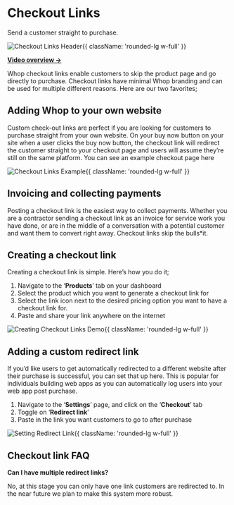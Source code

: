 
<HeroPattern />

<div className='lead'>

# Checkout Links

Send a customer straight to purchase. 

![Checkout Links Header](https://i.imgur.com/w2tkGiC.png){{ className: 'rounded-lg w-full' }}

**[Video overview →](https://www.loom.com/share/4364e9961c3e44fa9a1a26b6681f0e28)** 

Whop checkout links enable customers to skip the product page and go directly to purchase. Checkout links have minimal Whop branding and can be used for multiple different reasons. Here are our two favorites;

## Adding Whop to your own website

Custom check-out links are perfect if you are looking for customers to purchase straight from your own website. On your buy now button on your site when a user clicks the buy now button, the checkout link will redirect the customer straight to your checkout page and users will assume they’re still on the same platform. You can see an example checkout page here

![Checkout Links Example](https://i.imgur.com/bU5dU2q.gif){{ className: 'rounded-lg w-full' }}

## Invoicing and collecting payments

Posting a checkout link is the easiest way to collect payments. Whether you are a contractor sending a checkout link as an invoice for service work you have done, or are in the middle of a conversation with a potential customer and want them to convert right away. Checkout links skip the bulls*it. 

## Creating a checkout link

Creating a checkout link is simple. Here’s how you do it;

1. Navigate to the ‘**Products**’ tab on your dashboard
2. Select the product which you want to generate a checkout link for
3. Select the link icon next to the desired pricing option you want to have a checkout link for.
4. Paste and share your link anywhere on the internet

![Creating Checkout Links Demo](https://i.imgur.com/zqOrDDW.gif){{ className: 'rounded-lg w-full' }}

## Adding a custom redirect link

If you’d like users to get automatically redirected to a different website after their purchase is successful, you can set that up here. This is popular for individuals building web apps as you can automatically log users into your web app post purchase.

1. Navigate to the ‘**Settings**’ page, and click on the ‘**Checkout**’ tab
2. Toggle on ‘**Redirect link**’ 
3. Paste in the link you want customers to go to after purchase

![Setting Redirect Link](https://i.imgur.com/wNgZRBl.gif){{ className: 'rounded-lg w-full' }}

## Checkout link FAQ

**Can I have multiple redirect links?**

No, at this stage you can only have one link customers are redirected to. In the near future we plan to make this system more robust.

</div>